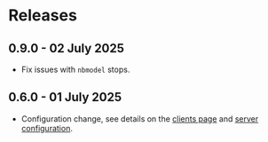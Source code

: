 # Releases

## 0.9.0 - 02 July 2025
- Fix issues with `nbmodel` stops.

## 0.6.0 - 01 July 2025
- Configuration change, see details on the [clients page](/clients) and [server configuration](/server-configuration).
